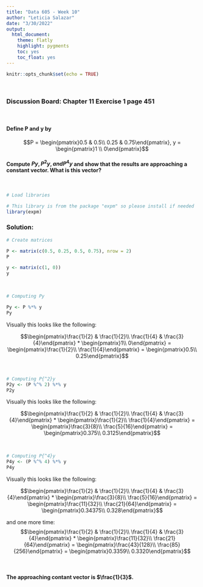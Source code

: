 ```yaml
---
title: "Data 605 - Week 10"
author: "Leticia Salazar"
date: "3/30/2022"
output:
  html_document:
    theme: flatly
    highlight: pygments
    toc: yes
    toc_float: yes
---
```


```r
knitr::opts_chunk$set(echo = TRUE)
```
$~$

### Discussion Board: Chapter 11 Exercise 1 page 451

$~$

#### Define **P** and **y** by 

$$P = \begin{pmatrix}0.5 & 0.5\\ 0.25 & 0.75\end{pmatrix}, y = \begin{pmatrix}1 \\ 0\end{pmatrix}$$

#### Compute $Py, P^2y, and P^4y$ and show that the results are approaching a constant vector. What is this vector?

$~$

```r
# Load libraries

# This library is from the package "expm" so please install if needed
library(expm)
```


### Solution:

```r
# Create matrices

P <- matrix(c(0.5, 0.25, 0.5, 0.75), nrow = 2)
P

y <- matrix(c(1, 0))
y
```



$~$



```r
# Computing Py

Py <- P %*% y
Py
```

Visually this looks like the following:

$$\begin{pmatrix}\frac{1}{2} & \frac{1}{2}\\ \frac{1}{4} & \frac{3}{4}\end{pmatrix} * 
\begin{pmatrix}1\\ 0\end{pmatrix} = \begin{pmatrix}\frac{1}{2}\\ \frac{1}{4}\end{pmatrix} = \begin{pmatrix}0.5\\ 0.25\end{pmatrix}$$



$~$



```r
# Computing P{^2}y
P2y <- (P %^% 2) %*% y
P2y
```

Visually this looks like the following:

$$\begin{pmatrix}\frac{1}{2} & \frac{1}{2}\\ \frac{1}{4} & \frac{3}{4}\end{pmatrix} * 
\begin{pmatrix}\frac{1}{2}\\ \frac{1}{4}\end{pmatrix} = \begin{pmatrix}\frac{3}{8}\\ \frac{5}{16}\end{pmatrix} = \begin{pmatrix}0.375\\ 0.3125\end{pmatrix}$$



$~$



```r
# Computing P{^4}y
P4y <- (P %^% 4) %*% y
P4y
```

Visually this looks like the following:

$$\begin{pmatrix}\frac{1}{2} & \frac{1}{2}\\ \frac{1}{4} & \frac{3}{4}\end{pmatrix} * 
\begin{pmatrix}\frac{3}{8}\\ \frac{5}{16}\end{pmatrix} = \begin{pmatrix}\frac{11}{32}\\ \frac{21}{64}\end{pmatrix} = \begin{pmatrix}0.34375\\ 0.328\end{pmatrix}$$

and one more time:
$$\begin{pmatrix}\frac{1}{2} & \frac{1}{2}\\ \frac{1}{4} & \frac{3}{4}\end{pmatrix} * 
\begin{pmatrix}\frac{11}{32}\\ \frac{21}{64}\end{pmatrix} = \begin{pmatrix}\frac{43}{128}\\ \frac{85}{256}\end{pmatrix} = \begin{pmatrix}0.3359\\ 0.3320\end{pmatrix}$$

$~$

#### The approaching contant vector is $\frac{1}{3}$.